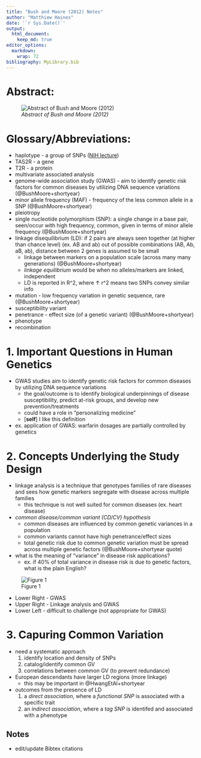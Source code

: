 ```yaml
---
title: "Bush and Moore (2012) Notes"
author: "Matthiew Haines"
date: '`r Sys.Date()`'
output: 
  html_document:
    keep_md: true
editor_options: 
  markdown: 
    wrap: 72
bibliography: MyLibrary.bib
---
```


# Abstract: 
![*Abstract of Bush and Moore (2012)*](C:/Users/Matthiew/Documents/Research/Candidacy/JournalClub/Bush2012Abstract.png)  

# Glossary/Abbreviations:
- haplotype - a group of SNPs ([NIH lecture](https://youtu.be/HHvdupHgeFg?si=zvgAl1gHi0-YxVmt))  
- TAS2R - a gene  
- T2R - a protein  
- multivariate associated analysis  
- genome-wide association study (GWAS) - aim to identify genetic risk factors for common diseases by utilizing DNA sequence variations (@BushMoore+shortyear)  
- minor allele frequency (MAF) - frequency of the less common allele in a SNP (@BushMoore+shortyear)  
- pleiotropy  
- single nucleotide polymorphism (SNP): a single change in a base pair, seen/occur with high frequency, common, given in terms of minor allele frequency  (@BushMoore+shortyear)  
- linkage disequilibrium (LD): if 2 pairs are always seen together (at higher than chance level) (ex. AB and ab) out of possible combinations (AB, Ab, aB, ab), distance between 2 genes is assumed to be small  
  + linkage between markers on a population scale (across many many generations) (@BushMoore+shortyear)
  + *linkage equilibrium* would be when no alleles/markers are linked, independent
  + LD is reported in R^2, where $\uparrow$ r^2 means two SNPs convey similar info
- mutation - low frequency variation in genetic sequence, rare (@BushMoore+shortyear)
- susceptibility variant
- penetrance - effect size (of a genetic variant) (@BushMoore+shortyear)
- phenotype
- recombination


# 1. Important Questions in Human Genetics
- GWAS studies aim to identify genetic risk factors for common diseases by utilizing DNA sequence variations  
  + the goal/outcome is to identify biological underpinnings of disease susceptibility, predict at-risk groups, and develop new prevention/treatments
  + could have a role in "personalizing medicine"
  + [**self**] I like this definition
- ex. application of GWAS: warfarin dosages are partially controlled by genetics  

# 2. Concepts Underlying the Study Design  
- linkage analysis is a technique that genotypes families of rare diseases and sees how genetic markers segregate with disease across multiple families  
  + this technique is not well suited for common diseases (ex. heart disease)  
- *common disease/common variant (CD/CV) hypothesis*
  + common diseases are influenced by common genetic variances in a population
  + common variants cannot have high penetrance/effect sizes
  + total genetic risk due to common genetic variation must be spread across multiple genetic factors (@BushMoore+shortyear quote)
- what is the meaning of "variance" in disease risk applications?
  + ex. if 40% of total variance in disease risk is due to genetic factors, what is the plain English?


![Figure 1](https://cdn.ncbi.nlm.nih.gov/pmc/blobs/6e2a/3531285/2e868bea85f6/pcbi.1002822.g001.jpg)

  + Lower Right - GWAS  
  + Upper Right - Linkage analysis and GWAS
  + Lower Left - difficult to challenge (not appropriate for GWAS)
  
# 3. Capuring Common Variation
- need a systematic approach
  1. identify location and density of SNPs
  2. catalog/identify common GV
  3. correlations between common GV (to prevent redundance)
- European descendants have larger LD regions (more linkage)
  + this may be important in @HwangEtAl+shortyear
- outcomes from the presence of LD  
  1. a *direct association*, where a *functional SNP* is associated with a specific trait
  2. an *indirect association*, where a *tag SNP* is identifed and associated with a phenotype
  
## Notes
- edit/update Bibtex citations
